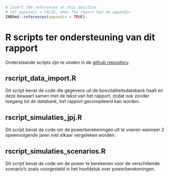 ```r
# insert the references at this position
# set appendix = FALSE, when the report has no appendix
INBOmd::references(appendix = TRUE)
```

# R scripts ter ondersteuning van dit rapport

Onderstaande scripts zijn te vinden in de [github repository](https://github.com/inbo/prj_bosvitaliteit).

## rscript_data_import.R


Dit script bevat de code die gegevens uit de bosvitaliteitsdatabank haalt en deze bewaart samen met de tekst van het rapport, zodat ook zonder toegang tot de databank, het rapport gecompileerd kan worden.

<!--

```r

remotes::install_github("inbo/inbobosvitaliteit")
install.packages("webshot")
webshot::install_phantomjs(force = TRUE)
library(inbobosvitaliteit)
library(tidyverse)
library(sf)
library(leaflet)
library(webshot)
library(htmlwidgets)

#Inlezen data (enkel indien toegang tot INBO databases)

conn <- bosvitaliteit_connect() #enkel wanneer toegang tot INBO databases

df_soortinfo <- read.csv2("data/tree_indeling.csv", stringsAsFactors = FALSE)
tree_sql <- readLines("data/tree_info.SQL")

df_trend <- get_treedata(conn, jaar = 1995:2022,
                             tree_indeling = df_soortinfo,
                             sqlfile = "package") 
#df_trend <- readRDS("data/dfTrees_trend.RDS") #uit lokale save

df_trend <- df_trend %>%
  transmute(jaar = Jaar, 
            plot = PlotNr, 
            tree = BoomNr, 
            soort = Soort, 
            nnv = BladverliesNetto/100) %>%
  filter(!is.na(tree))
write_excel_csv2(df_trend, "data/inputdata.csv")

# Kaartje met locaties


startyears <- df_trend %>% 
  group_by(plot) %>% 
  summarise(start = min(jaar))

proefvlakken <- readr::read_csv2("data/coords_proefvlakken.csv") %>% 
  left_join(startyears, by = c('PROEFVLAK'= 'plot') ) %>% 
  mutate(startperiode = ifelse(start == 1987, 
                               '1987 (34)',
                               ifelse(start < 1995,
                                      '1988-1992 (5)',
                                      ifelse (start < 2018, 
                                              '1995 (30)', 
                                              '2019-2022 (9)'))))
proefvlakken <- sf::st_as_sf(proefvlakken, 
                             coords=c("LONGITUDE (X)","LATITUDE (Y)"), 
                             crs=31370)
proefvlakken_wgs84 <- st_transform(proefvlakken, 4326)

startperiode_colors <- colorFactor(palette = "viridis", 
                                   domain = proefvlakken_wgs84$startperiode)

m <- leaflet(proefvlakken_wgs84) %>%
  addTiles(options = tileOptions(opacity = 0.5)) %>%
  setView(lng = mean(st_coordinates(proefvlakken_wgs84)[, "X"])-0.2,
          lat = mean(st_coordinates(proefvlakken_wgs84)[, "Y"]),
          zoom = 8) %>%
  addCircleMarkers(data = proefvlakken_wgs84,
                   lng = ~st_coordinates(geometry)[, "X"],
                   lat = ~st_coordinates(geometry)[, "Y"],
                   color = ~startperiode_colors(startperiode),
                   radius = 5,
                   stroke = FALSE,
                   fillOpacity = 0.7,
                   popup = ~paste("Number:", PROEFVLAK, "<br>", "Name:", NAAM, "<br>", "Startperiode:", startperiode))
m

saveWidget(m, "temp.html", selfcontained = FALSE)
webshot("temp.html", file = "data/punten_in_vlaanderen.png",
        cliprect = c(150,150,640,400))

```

-->

## rscript_simulaties_jpj.R

Dit script bevat de code om de powerberekeningen uit te voeren wanneer 2 opeenvolgende jaren met elkaar vergeleken worden.

<!--
```r
library(lme4)
library(simr)

X <- expand.grid(x = 0:1, p = 1:75)
sdbp <- 0.060
sdwp <- 0.030
COV = list(p = sdbp ** 2)
S <- sdwp
intercept <- 0.25
slopes <- seq(1,25)/1200
#sdt  <- 0.065 #
#cor  <- 0.400
nsim <-  50

PWR <- NULL
for (i in 1:length(slopes)) {
  print(i)
  B <- c(intercept, slopes[i])
  model <- makeLmer(y ~ x + (1 | p), 
                    fixef = B, VarCorr = COV, sigma = S, 
                    data = X )
  
  PWR[[i]] <- powerSim(model, nsim = nsim)    
}
datajpj <- 
  data.frame(
    jaarlijkse_trend = slopes, 
    jaarlijkse_power = sapply(PWR, function(obj) obj$x / obj$n))
write_excel_csv2(datajpj, file = "data/power_jpj.csv")

```
-->

## rscript_simulaties_scenarios.R

Dit script bevat de code om de power te berekenen voor de verschillende scenario's zoals voorgesteld in het hoofdstuk over powerberekeningen.

<!--
```r
library(tidyverse)
library(lme4)
library(simr)

execute_simr <- function(insteldata, nnv0, nsim = 50, logfile = "modelsim.csv") {
  PWR <- NULL
  rv <- NULL
  for (i in 1:nrow(insteldata)) {
    print(paste("Modelnummer: ", sprintf("%03d", i)))
    Nyears   <- slice(insteldata, i) %>% pull(N_years)
    Nplots   <- slice(insteldata, i) %>% pull(N_plots)
    Ntrees   <- slice(insteldata, i) %>% pull(N_trees)
    trend    <- slice(insteldata, i) %>% pull(trend)
    sdbp     <- slice(insteldata, i) %>% pull(sd_bp)
    sdwp     <- slice(insteldata, i) %>% pull(sd_wp)
    sdtr     <- slice(insteldata, i) %>% pull(sd_trend)
    coris    <- slice(insteldata, i) %>% pull(cor_is)
    Nsim     <- nsim
    nnv0     <- nnv0
    
    X <- expand.grid(x = 0:Nyears, p = 1:Nplots)
    COV = list(p = rbind(c(sdbp ** 2, coris * sdbp * sdtr), 
                         c(coris * sdbp * sdtr, sdtr ** 2)))
    S <- sdwp / sqrt(Ntrees)
    B <- c(0.25, trend)
    
    model <- makeLmer(y ~ x + (x | p), 
                      fixef = B, VarCorr = COV, sigma = S, 
                      data = X )
    powerres <- powerSim(model, nsim = nsim)
    propres <- prop.test(powerres$x, powerres$n)
    PWR[[i]] <- list(modelsimnr = i, 
                     power = powerres$x/powerres$n,
                     lcl = propres$conf.int[1],
                     ucl = propres$conf.int[2]) 
    rvdata <- bind_cols(slice(insteldata, i), 
                        data.frame(PWR[[i]]))
    if (i == 1) append = FALSE else append = TRUE
    write_excel_csv2(rvdata, file = logfile, append = append)
    rv <- bind_rows(rv, rvdata)
  }
  rv
}


dataset1 <- expand.grid(Mtype = 'Fix',
                        N_plots = c(20,40,60,80,100,120),
                        N_years = c(12, 20),
                        N_trees = 20,
                        trend = 0.0025, 
                        sd_bp = 0.07,
                        sd_wp = 0.175,
                        cor_is = 0.20,
                        sd_trend = 0.0065
)


dataset2 <- bind_rows(
  expand.grid(Mtype = 'Var_tree',
              N_plots = 80,
              N_years = c(12),
              N_trees = c(5,10,15,25),
              trend   = c(0.0025),
              sd_bp   = c(0.07),
              sd_wp   = 0.175,
              cor_is  =  c(0.20), 
              sd_trend = c(0.0065)),
  expand.grid(Mtype = 'Var_trend',
              N_plots = 80,
              N_years = c(12),
              N_trees = c(20),
              trend   = c(0.0050),
              sd_bp   = c(0.07),
              sd_wp   = 0.175,
              cor_is  =  c(0.20), 
              sd_trend = c(0.0065)),
  expand.grid(Mtype = 'Var_bp',
              N_plots = 80,
              N_years = c(12),
              N_trees = c(20),
              trend   = c(0.0025),
              sd_bp   = c(0.05,0.09),
              sd_wp   = 0.175,
              cor_is  =  c(0.20), 
              sd_trend = c(0.0065)),
  expand.grid(Mtype = 'Var_cor',
              N_plots = 80,
              N_years = c(12),
              N_trees = c(20),
              trend   = c(0.0025),
              sd_bp   = c(0.07),
              sd_wp   = 0.175,
              cor_is  =  c(0, 0.40), 
              sd_trend = c(0.0065)),
  expand.grid(Mtype = 'Var_sdt',
              N_plots = 80,
              N_years = c(12),
              N_trees = c(20),
              trend   = c(0.0025),
              sd_bp   = c(0.07),
              sd_wp   = 0.175,
              cor_is  =  c(0.20), 
              sd_trend = c(0.004, 0.0090))
)

insteldata <- bind_rows(dataset1, dataset2)
insteldata <- insteldata %>% mutate(modelnr = 1:nrow(.))
write_excel_csv2(insteldata, file = 'data/insteldata.csv')


insteldata <- read_csv2("data/insteldata.csv")
insteldata_fixed <- insteldata %>% filter(Mtype == "Fix")
insteldata_var   <- bind_rows(insteldata %>% slice(4), #4e is referentie
                              insteldata %>% filter(Mtype != "Fix"))

###

powers1 <- execute_simr(insteldata_fixed, 0.25, 100, 'data/modelsim_fixed.csv')

ggplot(powers1, 
       aes(x = N_plots, y = power, ymin = lcl, ymax = ucl,
           color = factor(N_years))) + 
  geom_point() + geom_line(linetype = "dashed") +  geom_errorbar() +
  geom_hline(yintercept = 0.8, color = "green4") + 
  labs(x = "Aantal plots", y = "Kracht", color = "Jaren") + 
  scale_y_continuous(labels = scales::percent)

###

powers2 <- execute_simr(insteldata_var, 0.25, 100, 'data/modelsim_var.csv')

ggplot(powers2 %>% slice(c(1,2:5)), 
        aes(x = N_trees, y = power, ymin = lcl, ymax = ucl)) + 
  geom_point() + geom_errorbar()

ggplot(powers2 %>% slice(c(1,6)), 
       aes(x = trend, y = power, ymin = lcl, ymax = ucl)) + 
  geom_point() + geom_errorbar()

ggplot(powers2 %>% slice(c(1, 7:8)), 
       aes(x = sd_bp, y = power, ymin = lcl, ymax = ucl)) + 
  geom_point() + geom_errorbar()

ggplot(powers2 %>% slice(c(1, 9:10)), 
       aes(x = cor_is, y = power, ymin = lcl, ymax = ucl)) + 
  geom_point() + geom_errorbar()

ggplot(powers2 %>% slice(c(1, 11:12)), 
       aes(x = sd_trend, y = power, ymin = lcl, ymax = ucl)) + 
  geom_point() + geom_errorbar()

# ggplot(powers2, 
#        aes(x = N_plots, y = power, ymin = lcl, ymax = ucl,
#            color = factor(N_years))) + 
#   geom_point() + geom_line(linetype = "dashed") +  geom_errorbar() +
#   geom_hline(yintercept = 0.8, color = "green4") + 
#   labs(x = "Aantal plots", y = "Kracht", color = "Jaren") + 
#   scale_y_continuous(labels = scales::percent)

```
-->
